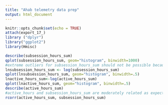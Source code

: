 ```yaml
---
title: "Ahab telemetry data prep"
output: html_document
---
```


```r
knitr::opts_chunk$set(echo = TRUE)
attach(export_17_)
library ("dplyr")
library("ggplot2")
library(Hmisc)
```

```r
describe(subsession_hours_sum)
qplot(subsession_hours_sum, geom="histogram", binwidth=1000)
#extreme outliers for subsession_hours_sum should not be possible because this is pinged every 25 hours
lnsubsession_hours_sum <- log(subsession_hours_sum)
qplot(lnsubsession_hours_sum, geom="histogram", binwidth=.5)
lnactive_hours_sum<-log(active_hours_sum)
qplot(lnactive_hours_sum, geom="histogram", binwidth=.5)
describe(active_hours_sum)
#active_hours and subsession_hours_sum are moderately related as expected
rcorr(active_hours_sum, subsession_hours_sum)
```


